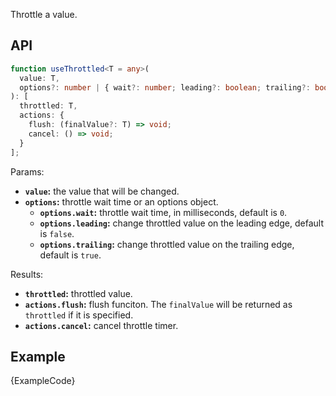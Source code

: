 
Throttle a value.

## API

```ts
function useThrottled<T = any>(
  value: T,
  options?: number | { wait?: number; leading?: boolean; trailing?: boolean }
): [
  throttled: T,
  actions: {
    flush: (finalValue?: T) => void;
    cancel: () => void;
  }
];
```

Params:

- **`value`:** the value that will be changed.
- **`options`:** throttle wait time or an options object.
  - **`options.wait`:** throttle wait time, in milliseconds, default is `0`.
  - **`options.leading`:** change throttled value on the leading edge, default is `false`.
  - **`options.trailing`:** change throttled value on the trailing edge, default is `true`.

Results:

- **`throttled`:** throttled value.
- **`actions.flush`:** flush funciton. The `finalValue` will be returned as `throttled` if it is specified.
- **`actions.cancel`:** cancel throttle timer.

## Example

<ExampleBlock>
  <Example />
</ExampleBlock>
<CodeBlock language="tsx">{ExampleCode}</CodeBlock>
